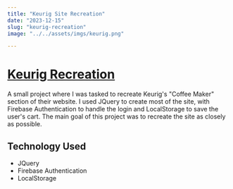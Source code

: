 ```yaml
---
title: "Keurig Site Recreation"
date: "2023-12-15"
slug: "keurig-recreation"
image: "../../assets/imgs/keurig.png"

---
```


# [Keurig Recreation](https://in-info-web4.informatics.iupui.edu/~ramimarc/n315/keurig/dist/#home)

A small project where I was tasked to recreate Keurig's "Coffee Maker" section of their website. I used JQuery to create most of the site, with Firebase Authentication to handle the login and LocalStorage to save the user's cart. The main goal of this project was to recreate the site as closely as possible.

## Technology Used

- JQuery
- Firebase Authentication
- LocalStorage
